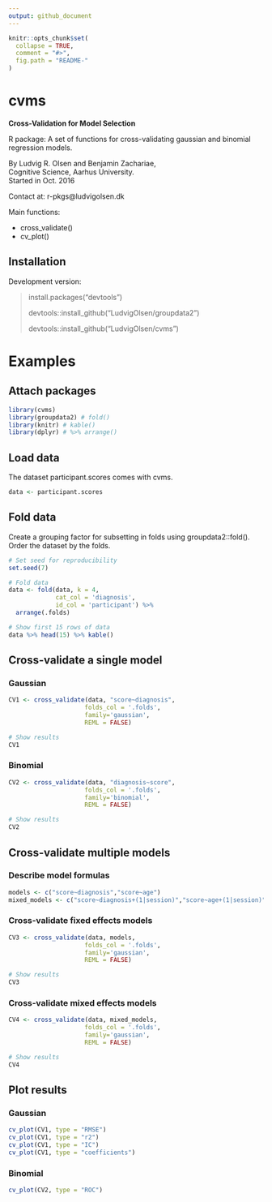 ```yaml
---
output: github_document
---
```


<!-- README.md is generated from README.Rmd. Please edit that file -->

```r
knitr::opts_chunk$set(
  collapse = TRUE,
  comment = "#>",
  fig.path = "README-"
)
```

# cvms
**Cross-Validation for Model Selection**  

R package: A set of functions for cross-validating gaussian and binomial regression models.  

By Ludvig R. Olsen and Benjamin Zachariae,  
Cognitive Science, Aarhus University.  
Started in Oct. 2016 

Contact at:
r-pkgs@ludvigolsen.dk

Main functions:  

* cross_validate()
* cv_plot()

## Installation  

Development version:  

> install.packages("devtools")  
>
> devtools::install_github("LudvigOlsen/groupdata2")  
>
> devtools::install_github("LudvigOlsen/cvms")  


# Examples

## Attach packages
```r
library(cvms)
library(groupdata2) # fold()
library(knitr) # kable()
library(dplyr) # %>% arrange()
```

## Load data

The dataset participant.scores comes with cvms.

```r
data <- participant.scores
```

## Fold data

Create a grouping factor for subsetting in folds using groupdata2::fold(). Order the dataset by the folds.

```r
# Set seed for reproducibility
set.seed(7)

# Fold data 
data <- fold(data, k = 4,
             cat_col = 'diagnosis',
             id_col = 'participant') %>% 
  arrange(.folds)

# Show first 15 rows of data
data %>% head(15) %>% kable()
```

## Cross-validate a single model

### Gaussian

```r
CV1 <- cross_validate(data, "score~diagnosis", 
                     folds_col = '.folds', 
                     family='gaussian', 
                     REML = FALSE)

# Show results
CV1
```

### Binomial

```r
CV2 <- cross_validate(data, "diagnosis~score", 
                     folds_col = '.folds', 
                     family='binomial', 
                     REML = FALSE)

# Show results
CV2
```


## Cross-validate multiple models

### Describe model formulas

```r
models <- c("score~diagnosis","score~age")
mixed_models <- c("score~diagnosis+(1|session)","score~age+(1|session)")
```

### Cross-validate fixed effects models

```r
CV3 <- cross_validate(data, models, 
                     folds_col = '.folds', 
                     family='gaussian', 
                     REML = FALSE)

# Show results
CV3
```

### Cross-validate mixed effects models

```r
CV4 <- cross_validate(data, mixed_models, 
                     folds_col = '.folds', 
                     family='gaussian', 
                     REML = FALSE)

# Show results
CV4
```

## Plot results

### Gaussian

```r
cv_plot(CV1, type = "RMSE")
cv_plot(CV1, type = "r2")
cv_plot(CV1, type = "IC")
cv_plot(CV1, type = "coefficients")
```

### Binomial

```r
cv_plot(CV2, type = "ROC")
```


